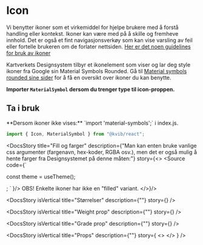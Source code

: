 
<Meta of={IconStories} />

<DocsContainer>

# Icon

Vi benytter ikoner som et virkemiddel for hjelpe brukere med å forstå handling eller kontekst. Ikoner kan være med på å
skille og fremheve innhold.
Det er også et fint navigasjonsverkøy som kan vise varsling av feil eller fortelle brukeren om de forlater nettsiden.
[Her er det noen guidelines for bruk av ikoner](https://www.intechnic.com/blog/icon-usability-best-ux-tips-and-design-guidelines/)

Kartverkets Designsystem tilbyr et ikonelement som viser og lar deg style ikoner fra Google sin Material Symbols Rounded.
Gå til [Material symbols rounded sine sider](https://fonts.google.com/icons?icon.set=Material+Symbols&icon.style=Rounded)
for å få en oversikt over ikoner du kan benytte.

**Importer `MaterialSymbol` dersom du trenger type til icon-proppen.**

## Ta i bruk

<Alert status="info">
  <AlertIcon />
  **Dersom ikoner ikke vises:** `import 'material-symbols';` i index.js.
</Alert>

```jsx
import { Icon, MaterialSymbol } from "@kvib/react";
```

<Feedback component="Icon" />

<DocsStory title="Fill og farger" description={"Man kan enten bruke vanlige css argumenter (fargenavn, hex-koder, RGBA osv.), men det er også mulig å hente farger fra Designsystemet på denne måten:"}
story={<>
<Source code={`

const theme = useTheme();

<Icon icon="home" color={theme.colors.green[400]} />; ` }/>
<Text as="b">OBS! Enkelte ikoner har ikke en "filled" variant.</Text>
<Canvas of={IconStories.colorIcon} sourceState="hidden"/>
</>}/>

<DocsStory
  isVertical
  title="Størrelser"
  description={""}
  story={<Canvas of={IconStories.sizeIcon} sourceState="hidden" />}
/>

<DocsStory
  isVertical
  title="Weight prop"
  description={""}
  story={<Canvas of={IconStories.weightIcon} sourceState="hidden" />}
/>

<DocsStory
  isVertical
  title="Grade prop"
  description={""}
  story={<Canvas of={IconStories.gradeIcon} sourceState="hidden" />}
/>

<DocsStory
  isVertical
  title="Props"
  description={""}
  story={
    <>
      <Canvas of={IconStories.defaultIcon} />
      <Controls of={IconStories.defaultIcon} />
    </>
  }
/>

</DocsContainer>
